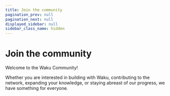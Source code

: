 ```yaml
---
title: Join the community
pagination_prev: null
pagination_next: null
displayed_sidebar: null
sidebar_class_name: hidden
---
```



# Join the community

<Box top={24} bottom={24}>
  Welcome to the Waku Community!

  Whether you are interested in building with Waku, contributing to the network, expanding your knowledge, or staying abreast of our progress, we have something for everyone.
</Box>

<Box top={56} bottom={56}>
  <Grid xs={{ cols: 1, gap: '1rem' }} md={{ cols: 2 }}>
    <Grid.Item xs={1}>
      <SocialCard
        href='https://twitter.com/waku_org'
        logoSrc="/icons/x-black.svg"
        logoSrcDark="/icons/x-white.svg"  
        description='Follow us on X'
      />
    </Grid.Item>
    <Grid.Item xs={1}>
      <SocialCard
        href='https://discord.waku.org'
        logoSrc="/icons/discord-filled-dark.svg"
        logoSrcDark="/icons/discord-filled-white.svg"
        description='Join the community on Discord'
      />
    </Grid.Item>
    <Grid.Item xs={1}>
      <SocialCard
        href='https://t.me/waku_org'
        logoSrc="/icons/telegram-black.svg"
        logoSrcDark="/icons/telegram-white.svg"
        description='Jump in the conversation on Telegram'
      />
    </Grid.Item>
    <Grid.Item xs={1}>
      <SocialCard
        href="https://forum.vac.dev/"
        logoSrcDark="/vac.svg"
        description="Share your thoughts on the latest research on the Vac research forum"
      />
    </Grid.Item>
    <Grid.Item xs={1}>
      <SocialCard
        href="https://github.com/waku-org/bounties/issues"
        logoSrc="/icons/github-black.svg"
        logoSrcDark="/icons/github-white.svg"
        description="Work on an open bounty"
      />
    </Grid.Item>
  </Grid>
</Box>